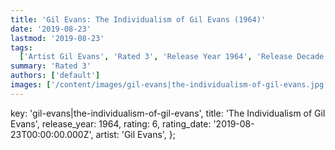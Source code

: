 ```yaml
---
title: 'Gil Evans: The Individualism of Gil Evans (1964)'
date: '2019-08-23'
lastmod: '2019-08-23'
tags:
  ['Artist Gil Evans', 'Rated 3', 'Release Year 1964', 'Release Decade 1960']
summary: 'Rated 3'
authors: ['default']
images: ['/content/images/gil-evans|the-individualism-of-gil-evans.jpg']
---
```


  key: 'gil-evans|the-individualism-of-gil-evans',
  title: 'The Individualism of Gil Evans',
  release_year: 1964,
  rating: 6,
  rating_date: '2019-08-23T00:00:00.000Z',
  artist: 'Gil Evans',
};

<MusicRating data={data} />
